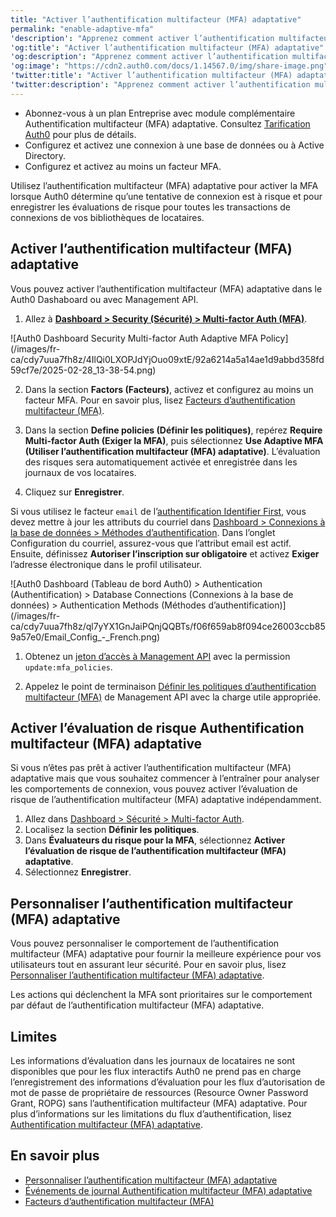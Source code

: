 ```yaml
---
title: "Activer l’authentification multifacteur (MFA) adaptative"
permalink: "enable-adaptive-mfa"
'description': "Apprenez comment activer l’authentification multifacteur (MFA) adaptative pour les connexions qui sont d’un niveau de confiance inférieur selon l’évaluation de risque pour toutes les transactions de connexion de vos bibliothèques de locataires."
'og:title': "Activer l’authentification multifacteur (MFA) adaptative"
'og:description': "Apprenez comment activer l’authentification multifacteur (MFA) adaptative pour les connexions qui sont d’un niveau de confiance inférieur selon l’évaluation de risque pour toutes les transactions de connexion de vos bibliothèques de locataires."
'og:image': "https://cdn2.auth0.com/docs/1.14567.0/img/share-image.png"
'twitter:title': "Activer l’authentification multifacteur (MFA) adaptative"
'twitter:description': "Apprenez comment activer l’authentification multifacteur (MFA) adaptative pour les connexions qui sont d’un niveau de confiance inférieur selon l’évaluation de risque pour toutes les transactions de connexion de vos bibliothèques de locataires."
---
```


<Card title="Avant de commencer">

* Abonnez-vous à un plan Entreprise avec module complémentaire Authentification multifacteur (MFA) adaptative. Consultez [Tarification Auth0](https://auth0.com/pricing/) pour plus de détails.
* Configurez et activez une connexion à une base de données ou à Active Directory.
* Configurez et activez au moins un facteur MFA.

</Card>

Utilisez l’authentification multifacteur (<Tooltip href="/docs/docs/fr-ca/glossary?term=multifactor-authentication" tip="Authentification multifacteur (MFA)
Processus d’authentification de l’utilisateur qui utilise un facteur en plus du nom d’utilisateur et du mot de passe, tel qu’un code par SMS." cta="Voir le glossaire">MFA</Tooltip>) adaptative pour activer la MFA lorsque Auth0 détermine qu’une tentative de connexion est à risque et pour enregistrer les évaluations de risque pour toutes les transactions de connexions de vos bibliothèques de locataires.

## Activer l’authentification multifacteur (MFA) adaptative

Vous pouvez activer l’authentification multifacteur (MFA) adaptative dans le Auth0 Dashaboard ou avec <Tooltip href="/docs/docs/fr-ca/glossary?term=management-api" tip="Management API
Un produit permettant aux clients d’effectuer des tâches administratives." cta="Voir le glossaire">Management API</Tooltip>.

<Tabs><Tab title="Dashboard">

1. Allez à [**Dashboard > Security (Sécurité) > Multi-factor Auth (MFA)**](https://manage.auth0.com/#/security/mfa).

<Frame>![Auth0 Dashboard Security Multi-factor Auth Adaptive MFA Policy](/images/fr-ca/cdy7uua7fh8z/4IlQi0LXOPJdYjOuo09xtE/92a6214a5a14ae1d9abbd358fd59cf7e/2025-02-28_13-38-54.png)</Frame>

2. Dans la section **Factors (Facteurs)**, activez et configurez au moins un facteur MFA. Pour en savoir plus, lisez [Facteurs d’authentification multifacteur (MFA)](/docs/fr-ca/secure/multi-factor-authentication/multi-factor-authentication-factors).

3. Dans la section **Define policies (Définir les politiques)**, repérez **Require Multi-factor Auth (Exiger la MFA)**, puis sélectionnez **Use Adaptive MFA (Utiliser l’authentification multifacteur (MFA) adaptative)**. L’évaluation des risques sera automatiquement activée et enregistrée dans les journaux de vos locataires.

4. Cliquez sur **Enregistrer**.

<Callout icon="file-lines" color="#0EA5E9" iconType="regular">

Si vous utilisez le facteur `email` de l’[authentification Identifier First](/docs/fr-ca/authenticate/login/auth0-universal-login/identifier-first), vous devez mettre à jour les attributs du courriel dans [Dashboard > Connexions à la base de données > Méthodes d’authentification](https://manage.auth0.com/#/connections/database). Dans l’onglet Configuration du courriel, assurez-vous que l’attribut email est actif. Ensuite, définissez **Autoriser l’inscription sur obligatoire** et activez **Exiger** l’adresse électronique dans le profil utilisateur.

<Frame>![Auth0 Dashboard (Tableau de bord Auth0) > Authentication (Authentification) > Database Connections (Connexions à la base de données) > Authentication Methods (Méthodes d’authentification)](/images/fr-ca/cdy7uua7fh8z/ql7yYX1GnJaiPQnjQQBTs/f06f659ab8f094ce26003ccb859a57e0/Email_Config_-_French.png)</Frame>

</Callout>

</Tab><Tab title="Management API">

1. Obtenez un [jeton d’accès à Management API](/docs/fr-ca/secure/tokens/access-tokens/management-api-access-tokens/get-management-api-access-tokens-for-production) avec la permission `update:mfa_policies`.

2. Appelez le point de terminaison [Définir les politiques d’authentification multifacteur (MFA)](https://auth0.com/docs/api/management/v2/guardian/put-policies) de Management API avec la charge utile appropriée.

</Tab></Tabs>

## Activer l’évaluation de risque Authentification multifacteur (MFA) adaptative

Si vous n’êtes pas prêt à activer l’authentification multifacteur (MFA) adaptative mais que vous souhaitez commencer à l’entraîner pour analyser les comportements de connexion, vous pouvez activer l’évaluation de risque de l’authentification multifacteur (MFA) adaptative indépendamment.

1. Allez dans [Dashboard > Sécurité > Multi-factor Auth](https://manage.auth0.com/#/security/mfa).
2. Localisez la section **Définir les politiques**.
3. Dans **Évaluateurs du risque pour la MFA**, sélectionnez **Activer l’évaluation de risque de l’authentification multifacteur (MFA) adaptative**.
4. Sélectionnez **Enregistrer**.

## Personnaliser l’authentification multifacteur (MFA) adaptative

Vous pouvez personnaliser le comportement de l’authentification multifacteur (MFA) adaptative pour fournir la meilleure expérience pour vos utilisateurs tout en assurant leur sécurité. Pour en savoir plus, lisez [Personnaliser l’authentification multifacteur (MFA) adaptative](/docs/fr-ca/secure/multi-factor-authentication/adaptive-mfa/customize-adaptive-mfa).

<Callout icon="file-lines" color="#0EA5E9" iconType="regular">

Les actions qui déclenchent la MFA sont prioritaires sur le comportement par défaut de l’authentification multifacteur (MFA) adaptative.

</Callout>

## Limites

Les informations d’évaluation dans les journaux de locataires ne sont disponibles que pour les flux interactifs Auth0 ne prend pas en charge l’enregistrement des informations d’évaluation pour les flux d’autorisation de mot de passe de propriétaire de ressources (<Tooltip href="/docs/docs/fr-ca/glossary?term=resource-owner" tip="Propriétaire de ressources
Entité (telle qu’un utilisateur ou une application) capable d’accorder l’accès à une ressource protégée." cta="Voir le glossaire">Resource Owner</Tooltip> Password Grant, ROPG) sans l’authentification multifacteur (MFA) adaptative. Pour plus d’informations sur les limitations du flux d’authentification, lisez [Authentification multifacteur (MFA) adaptative](/docs/fr-ca/secure/multi-factor-authentication/adaptive-mfa).

## En savoir plus

* [Personnaliser l’authentification multifacteur (MFA) adaptative](/docs/fr-ca/secure/multi-factor-authentication/adaptive-mfa/customize-adaptive-mfa)
* [Événements de journal Authentification multifacteur (MFA) adaptative](/docs/fr-ca/secure/multi-factor-authentication/adaptive-mfa/adaptive-mfa-log-events)
* [Facteurs d’authentification multifacteur (MFA)](/docs/fr-ca/secure/multi-factor-authentication/multi-factor-authentication-factors)